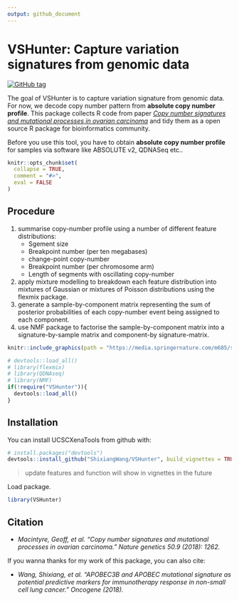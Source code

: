 ```yaml
---
output: github_document
---
```


<!-- README.md is generated from README.Rmd. Please edit that file -->

# VSHunter: Capture variation signatures from genomic data

[![GitHub tag](https://img.shields.io/github/tag/ShixiangWang/VSHunter.svg?label=Github)](https://github.com/ShixiangWang/VSHunter)

The goal of VSHunter is to capture variation signature from genomic data. For now, we decode copy number pattern from **absolute copy number profile**. This package collects R code from paper _[Copy number signatures and mutational processes in ovarian carcinoma](https://www.nature.com/articles/s41588-018-0179-8)_ and tidy them as a open source R package for bioinformatics community.

Before you use this tool, you have to obtain **absolute copy number profile** for samples via software like ABSOLUTE v2, QDNASeq etc..

```r
knitr::opts_chunk$set(
  collapse = TRUE,
  comment = "#>",
  eval = FALSE
)
```

## Procedure

1. summarise copy-number profile using a number of different feature distributions:
    * Sgement size
    * Breakpoint number (per ten megabases)
    * change-point copy-number
    * Breakpoint number (per chromosome arm)
    * Length of segments with oscillating copy-number
2. apply mixture modelling to breakdown each feature distribution into mixtures of Gaussian or mixtures of Poisson distributions using the flexmix package.
3. generate a sample-by-component matrix representing the sum of posterior probabilities of each copy-number event being assigned to each component.
4. use NMF package to factorise the sample-by-component matrix into a signature-by-sample matrix and component-by signature-matrix.

```r
knitr::include_graphics(path = "https://media.springernature.com/m685/springer-static/image/art%3A10.1038%2Fs41588-018-0179-8/MediaObjects/41588_2018_179_Fig1_HTML.png")
```

```r
# devtools::load_all()
# library(flexmix)
# library(QDNAseq)
# library(NMF)
if(!require("VSHunter")){
  devtools::load_all()
}
```

## Installation


You can install UCSCXenaTools from github with:

```r
# install.packages("devtools")
devtools::install_github("ShixiangWang/VSHunter", build_vignettes = TRUE)
```


> update features and function will show in vignettes in the future

Load package.

```r
library(VSHunter)
```



## Citation

* _Macintyre, Geoff, et al. "Copy number signatures and mutational processes in ovarian carcinoma." Nature genetics 50.9 (2018): 1262._

If you wanna thanks for my work of this package, you can also cite:

* _Wang, Shixiang, et al. "APOBEC3B and APOBEC mutational signature as potential predictive markers for immunotherapy response in non-small cell lung cancer." Oncogene (2018)._
